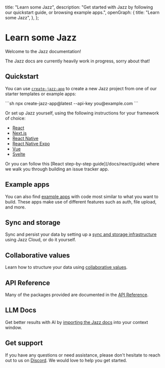 
  title: "Learn some Jazz",
  description: "Get started with Jazz by following our quickstart guide, or browsing example apps.",
  openGraph: {
    title: "Learn some Jazz",
  },
};

# Learn some <span className="sr-only">Jazz</span> <JazzLogo className="h-[41px] -ml-0.5 -mt-[3px] inline" />

Welcome to the Jazz documentation!

The Jazz docs are currently heavily work in progress, sorry about that!

## Quickstart

You can use [`create-jazz-app`](/docs/tools/create-jazz-app) to create a new Jazz project from one of our starter templates or example apps:

<CodeGroup>
```sh
npx create-jazz-app@latest --api-key you@example.com
```
</CodeGroup>

Or set up Jazz yourself, using the following instructions for your framework of choice:

- [React](/docs/react/project-setup)
- [Next.js](/docs/react/project-setup#nextjs)
- [React Native](/docs/react-native/project-setup)
- [React Native Expo](/docs/react-native-expo/project-setup)
- [Vue](/docs/vue/project-setup)
- [Svelte](/docs/svelte/project-setup)

<ContentByFramework framework="react">
  Or you can follow this [React step-by-step guide](/docs/react/guide) where we walk you through building an issue tracker app.
</ContentByFramework>

## Example apps

You can also find [example apps](/examples) with code most similar to what you want to build. These apps
make use of different features such as auth, file upload, and more.

## Sync and storage

Sync and persist your data by setting up a [sync and storage infrastructure](/docs/sync-and-storage) using Jazz Cloud, or do it yourself.

## Collaborative values

Learn how to structure your data using [collaborative values](/docs/schemas/covalues).

## API Reference

Many of the packages provided are documented in the [API Reference](/api-reference).

## LLM Docs

Get better results with AI by [importing the Jazz docs](/docs/ai-tools) into your context window.

## Get support

If you have any questions or need assistance, please don't hesitate to reach out to us on [Discord](https://discord.gg/utDMjHYg42).
We would love to help you get started.
